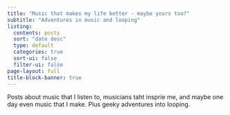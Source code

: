 ```yaml
---
title: "Music that makes my life better - maybe yours too?"
subtitle: "Adventures in music and looping"
listing:
  contents: posts
  sort: "date desc"
  type: default
  categories: true
  sort-ui: false
  filter-ui: false
page-layout: full
title-block-banner: true
---
```



Posts about music that I listen to, musicians taht insprie me, and maybe one day even music that I make. Plus geeky adventures into looping.